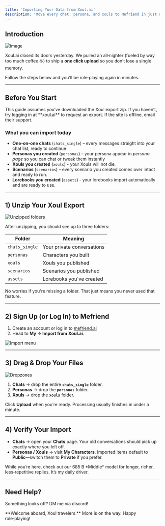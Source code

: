 ```yaml
---
title: 'Importing Your Data from Xoul.ai'
description: 'Move every chat, persona, and xouls to Mefriend in just a few clicks.'
---
```


## Introduction

![image](https://media0.giphy.com/media/v1.Y2lkPTc5MGI3NjExcWZ4aWNraGYycGlmNXl3amRtdGRwd2FreGd0eXZmbW1nb2RrZTE3NSZlcD12MV9pbnRlcm5hbF9naWZfYnlfaWQmY3Q9Zw/oJWr5OoELEMagjrt67/giphy.gif)

Xoul.ai closed its doors yesterday. We pulled an all‑nighter (fueled by way too much coffee ☕) to ship a **one click upload** so you don’t lose a single memory.

Follow the steps below and you’ll be role‑playing again in minutes.

---

## Before You Start

<Note>
This guide assumes you’ve downloaded the Xoul export zip. If you haven’t, try logging in at **xoul.ai** to request an export. If the site is offline, email their support.
</Note>

### What you can import today
- **One‑on‑one chats** (`chats_single`) – every messages straight into your chat list, ready to continue
- **Personas you created** (`personas`) – your persona appear in *persona page* so you can chat or tweak them instantly
- **Xouls you created** (`xouls`) - your Xouls will not die.
- **Scenarios** (`scenarios`) – every scenario you created comes over intact and ready to run.
- **Lorebooks you created** (`assets`) - your lorebooks import automatically and are ready to use.

---

## 1) Unzip Your Xoul Export

![Unzipped folders](/images/docs/import_xoul/unzip.png)

After unzipping, you should see up to three folders:

| Folder | Meaning |
| --- | --- |
| `chats_single` | Your private conversations |
| `personas` | Characters you built |
| `xouls` | Xouls you published |
| `scenarios` | Scenarios you published |
| `assets` | Lorebooks you've created |

No worries if you're missing a folder. That just means you never used that feature.

---

## 2) Sign Up (or Log In) to Mefriend

1. Create an account or log in to [mefriend.ai](https://mefriend.ai)
2. Head to **My → Import from Xoul.ai**.

![Import menu](/images/docs/import_xoul/menu.png)

---

## 3) Drag & Drop Your Files

<img className="block" src="/images/docs/import_xoul/dropzones.png" alt="Dropzones" />

1. **Chats** → drop the entire **`chats_single`** folder.  
2. **Personas** → drop the **`personas`** folder.  
3. **Xouls** → drop the **`xouls`** folder.  

Click **Upload** when you’re ready. Processing usually finishes in under a minute.

---

## 4) Verify Your Import

- **Chats** → open your **Chats** page. Your old conversations should pick up exactly where you left off.  
- **Personas / Xouls** → visit **My Characters**. Imported items default to **Public**—switch them to **Private** if you prefer.

<Callout title="Try the new models!">
While you’re here, check out our 685 B *Middle* model for longer, richer, less‑repetitive replies. It’s my daily driver.
</Callout>

---

## Need Help?

Something looks off? DM me via discord!

<Note>
  **Welcome aboard, Xoul travelers.**  
  More is on the way. Happy role‑playing!
</Note>